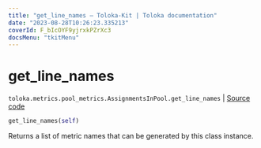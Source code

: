 ```yaml
---
title: "get_line_names — Toloka-Kit | Toloka documentation"
date: "2023-08-28T10:26:23.335213"
coverId: F_bIcOYF9yjrxkPZrXc3
docsMenu: "tkitMenu"
---
```


# get_line_names

`toloka.metrics.pool_metrics.AssignmentsInPool.get_line_names` | [Source code](https://github.com/Toloka/toloka-kit/blob/v1.2.1/src/metrics/pool_metrics.py#L266)

```python
get_line_names(self)
```

Returns a list of metric names that can be generated by this class instance.